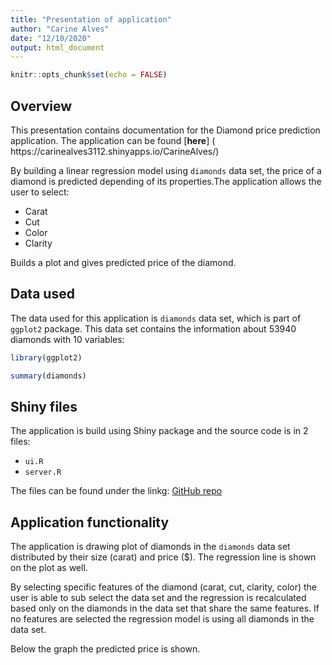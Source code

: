---
title: "Presentation of application"
author: "Carine Alves"
date: "12/10/2020"
output: html_document
---

```{r setup, include=FALSE}
knitr::opts_chunk$set(echo = FALSE)
```

## Overview

This presentation contains documentation for the Diamond price prediction application. The application can be found [**here**] ( https://carinealves3112.shinyapps.io/CarineAlves/)

By building a linear regression model using `diamonds` data set, the price of a diamond is predicted depending of its properties.The application allows the user to select:

- Carat
- Cut
- Color
- Clarity

Builds a plot and gives predicted price of the diamond.

## Data used

The data used for this application is `diamonds` data set, which is part of `ggplot2` package.
This data set contains the information about 53940 diamonds with 10 variables:
```{r echo=FALSE}
library(ggplot2)
```

```{r echo=FALSE}
summary(diamonds)
```

## Shiny files

The application is build using Shiny package and the source code is in 2 files:

- `ui.R`
- `server.R`

The files can be found under the linkg: [GitHub repo](https://github.com/CarineLourencoAlves/Data-science-specialization_John-Hopckins-Developing-Data-products--Shiny-application)

## Application functionality
The application is drawing plot of diamonds in the `diamonds` data set distributed by their size (carat) and price ($). The regression line is shown on the plot as well. 

By selecting specific features of the diamond (carat, cut, clarity, color) the user is able to sub select the data set and the regression is recalculated based only on the diamonds in the data set that share the same features. If no features are selected the regression model is using all diamonds in the data set.

Below the graph the predicted price is shown.
